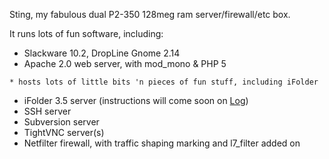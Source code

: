 Sting, my fabulous dual P2-350 128meg ram server/firewall/etc box.

It runs lots of fun software, including:
* Slackware 10.2, DropLine Gnome 2.14
* Apache 2.0 web server, with mod_mono & PHP 5
 * hosts lots of little bits 'n pieces of fun stuff, including iFolder
* iFolder 3.5 server (instructions will come soon on [[Log]])
* SSH server
* Subversion server
* TightVNC server(s)
* Netfilter firewall, with traffic shaping marking and l7_filter added on
